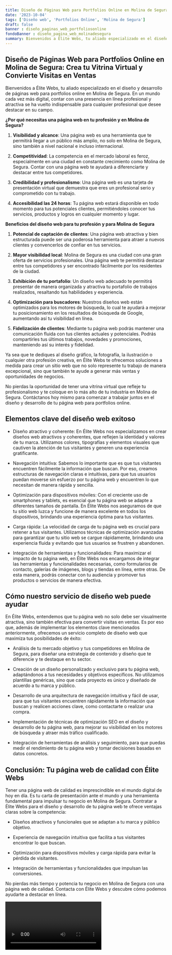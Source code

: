 ```yaml
---
title: Diseño de Páginas Web para Portfolios Online en Molina de Segura
date: '2023-10-04'
tags: ['Diseño web', 'Portfolios Online', 'Molina de Segura']
draft: false
banner : diseño_paginas_web_portfoliosonline
fondoBanner : diseño_pagina_web_molinadesegura
summary: Bienvenidos a Élite Webs, tu aliado especializado en el diseño y desarrollo de páginas web para portfolios online en Molina de Segura. En un mundo cada vez más digital, contar con una presencia en línea profesional y atractiva se ha vuelto indispensable para cualquier profesional que desee destacar en su campo. 
---
```


## **Diseño de Páginas Web para Portfolios Online en Molina de Segura: Crea tu Vitrina Virtual y Convierte Visitas en Ventas**

Bienvenidos a Élite Webs, tu aliado especializado en el diseño y desarrollo de páginas web para portfolios online en Molina de Segura. En un mundo cada vez más digital, contar con una presencia en línea profesional y atractiva se ha vuelto indispensable para cualquier profesional que desee destacar en su campo. 

**¿Por qué necesitas una página web en tu profesión y en Molina de Segura?**

1. **Visibilidad y alcance**: Una página web es una herramienta que te permitirá llegar a un público más amplio, no solo en Molina de Segura, sino también a nivel nacional e incluso internacional.

2. **Competitividad**: La competencia en el mercado laboral es feroz, especialmente en una ciudad en constante crecimiento como Molina de Segura. Contar con una página web te ayudará a diferenciarte y destacar entre tus competidores.

3. **Credibilidad y profesionalismo**: Una página web es una tarjeta de presentación virtual que demuestra que eres un profesional serio y comprometido con tu trabajo.

4. **Accesibilidad las 24 horas**: Tu página web estará disponible en todo momento para tus potenciales clientes, permitiéndoles conocer tus servicios, productos y logros en cualquier momento y lugar.

**Beneficios del diseño web para tu profesión y para Molina de Segura**

1. **Potencial de captación de clientes**: Una página web atractiva y bien estructurada puede ser una poderosa herramienta para atraer a nuevos clientes y convencerlos de confiar en tus servicios.

2. **Mayor visibilidad local**: Molina de Segura es una ciudad con una gran oferta de servicios profesionales. Una página web te permitirá destacar entre tus competidores y ser encontrado fácilmente por los residentes de la ciudad.

3. **Exhibición de tu portafolio**: Un diseño web adecuado te permitirá presentar de manera organizada y atractiva tu portafolio de trabajos realizados, resaltando tus habilidades y experiencia.

4. **Optimización para buscadores**: Nuestros diseños web están optimizados para los motores de búsqueda, lo cual te ayudará a mejorar tu posicionamiento en los resultados de búsqueda de Google, aumentando así tu visibilidad en línea.

5. **Fidelización de clientes**: Mediante tu página web podrás mantener una comunicación fluida con tus clientes actuales y potenciales. Podrás compartirles tus últimos trabajos, novedades y promociones, manteniendo así su interés y fidelidad.

Ya sea que te dediques al diseño gráfico, la fotografía, la ilustración o cualquier otra profesión creativa, en Élite Webs te ofrecemos soluciones a medida para crear un sitio web que no solo represente tu trabajo de manera excepcional, sino que también te ayude a generar más ventas y oportunidades de negocios.

No pierdas la oportunidad de tener una vitrina virtual que refleje tu profesionalismo y te coloque en lo más alto de tu industria en Molina de Segura. Contáctanos hoy mismo para comenzar a trabajar juntos en el diseño y desarrollo de tu página web para portfolios online.

<GifSeo />

<Cta />

## Elementos clave del diseño web exitoso

- Diseño atractivo y coherente: En Élite Webs nos especializamos en crear diseños web atractivos y coherentes, que reflejen la identidad y valores de tu marca. Utilizamos colores, tipografías y elementos visuales que cautiven la atención de tus visitantes y generen una experiencia gratificante.

- Navegación intuitiva: Sabemos lo importante que es que tus visitantes encuentren fácilmente la información que buscan. Por eso, creamos estructuras de navegación claras e intuitivas, para que tus usuarios puedan moverse sin esfuerzo por tu página web y encuentren lo que necesitan de manera rápida y sencilla.

- Optimización para dispositivos móviles: Con el creciente uso de smartphones y tablets, es esencial que tu página web se adapte a diferentes tamaños de pantalla. En Élite Webs nos aseguramos de que tu sitio web luzca y funcione de manera excelente en todos los dispositivos, brindando una experiencia óptima para tus visitantes.

- Carga rápida: La velocidad de carga de tu página web es crucial para retener a tus visitantes. Utilizamos técnicas de optimización avanzadas para garantizar que tu sitio web se cargue rápidamente, brindando una experiencia fluida y evitando que tus usuarios se frustren y abandonen.

- Integración de herramientas y funcionalidades: Para maximizar el impacto de tu página web, en Élite Webs nos encargamos de integrar las herramientas y funcionalidades necesarias, como formularios de contacto, galerías de imágenes, blogs y tiendas en línea, entre otras. De esta manera, podrás conectar con tu audiencia y promover tus productos o servicios de manera efectiva.

## Cómo nuestro servicio de diseño web puede ayudar

En Élite Webs, entendemos que tu página web no solo debe ser visualmente atractiva, sino también efectiva para convertir visitas en ventas. Es por eso que, además de implementar los elementos clave mencionados anteriormente, ofrecemos un servicio completo de diseño web que maximiza tus posibilidades de éxito:

- Análisis de tu mercado objetivo y tus competidores en Molina de Segura, para diseñar una estrategia de contenido y diseño que te diferencie y te destaque en tu sector.

- Creación de un diseño personalizado y exclusivo para tu página web, adaptándonos a tus necesidades y objetivos específicos. No utilizamos plantillas genéricas, sino que cada proyecto es único y diseñado de acuerdo a tu marca y público.

- Desarrollo de una arquitectura de navegación intuitiva y fácil de usar, para que tus visitantes encuentren rápidamente la información que buscan y realicen acciones clave, como contactarte o realizar una compra.

- Implementación de técnicas de optimización SEO en el diseño y desarrollo de tu página web, para mejorar su visibilidad en los motores de búsqueda y atraer más tráfico cualificado.

- Integración de herramientas de análisis y seguimiento, para que puedas medir el rendimiento de tu página web y tomar decisiones basadas en datos concretos.

## Conclusión: Tu página web de calidad con Élite Webs

Tener una página web de calidad es imprescindible en el mundo digital de hoy en día. Es tu carta de presentación ante el mundo y una herramienta fundamental para impulsar tu negocio en Molina de Segura. Contratar a Élite Webs para el diseño y desarrollo de tu página web te ofrece ventajas claras sobre la competencia:

- Diseños atractivos y funcionales que se adaptan a tu marca y público objetivo.

- Experiencia de navegación intuitiva que facilita a tus visitantes encontrar lo que buscan.

- Optimización para dispositivos móviles y carga rápida para evitar la pérdida de visitantes.

- Integración de herramientas y funcionalidades que impulsan las conversiones.

No pierdas más tiempo y potencia tu negocio en Molina de Segura con una página web de calidad. Contacta con Élite Webs y descubre cómo podemos ayudarte a destacar en línea.

<Video />

<CtaBot job='Portfolios Online' city='Molina de Segura'/>

<Gmaps query='Molina de Segura+españa+maps' />